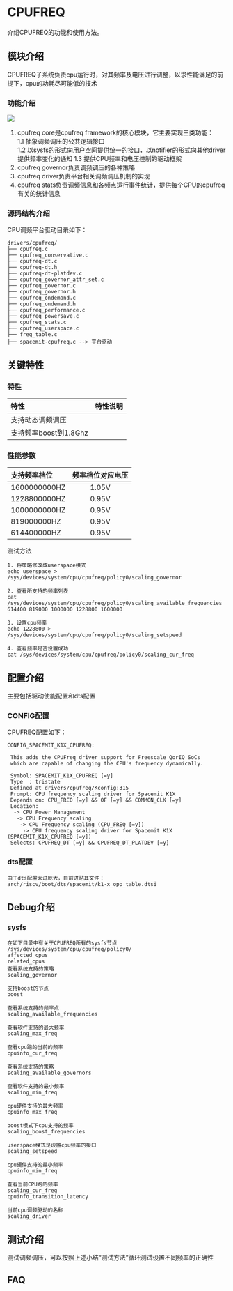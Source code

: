 # CPUFREQ

介绍CPUFREQ的功能和使用方法。

## 模块介绍

CPUFREQ子系统负责cpu运行时，对其频率及电压进行调整，以求性能满足的前提下，cpu的功耗尽可能低的技术

### 功能介绍

![](static/cpufreq.png)

1. cpufreq core是cpufreq framework的核心模块，它主要实现三类功能：  
    1.1 抽象调频调压的公共逻辑接口  
    1.2 以sysfs的形式向用户空间提供统一的接口，以notifier的形式向其他driver提供频率变化的通知
    1.3 提供CPU频率和电压控制的驱动框架  
2. cpufreq governor负责调频调压的各种策略  
3. cpufreq driver负责平台相关调频调压机制的实现
4. cpufreq stats负责调频信息和各频点运行事件统计，提供每个CPU的cpufreq有关的统计信息

### 源码结构介绍

CPU调频平台驱动目录如下：

```
drivers/cpufreq/
├── cpufreq.c
├── cpufreq_conservative.c
├── cpufreq-dt.c
├── cpufreq-dt.h
├── cpufreq-dt-platdev.c
├── cpufreq_governor_attr_set.c
├── cpufreq_governor.c
├── cpufreq_governor.h
├── cpufreq_ondemand.c
├── cpufreq_ondemand.h
├── cpufreq_performance.c
├── cpufreq_powersave.c
├── cpufreq_stats.c
├── cpufreq_userspace.c
├── freq_table.c
├── spacemit-cpufreq.c --> 平台驱动  
```

## 关键特性

### 特性

| 特性 | 特性说明 |
| :-----| :----|
| 支持动态调频调压 |
| 支持频率boost到1.8Ghz |

### 性能参数

| 支持频率档位 | 频率档位对应电压 |  
| :-----| :----:|  
| 1600000000HZ | 1.05V |  
| 1228800000HZ | 0.95V |  
| 1000000000HZ | 0.95V |  
| 819000000HZ | 0.95V |  
| 614400000HZ | 0.95V |  

测试方法

```
1. 将策略修改成userspace模式
echo userspace > /sys/devices/system/cpu/cpufreq/policy0/scaling_governor

2. 查看所支持的频率列表
cat /sys/devices/system/cpu/cpufreq/policy0/scaling_available_frequencies
614400 819000 1000000 1228800 1600000

3. 设置cpu频率
echo 1228800 > /sys/devices/system/cpu/cpufreq/policy0/scaling_setspeed

4. 查看频率是否设置成功
cat /sys/devices/system/cpu/cpufreq/policy0/scaling_cur_freq

```

## 配置介绍

主要包括驱动使能配置和dts配置

### CONFIG配置

CPUFREQ配置如下：

```
CONFIG_SPACEMIT_K1X_CPUFREQ:

 This adds the CPUFreq driver support for Freescale QorIQ SoCs
 which are capable of changing the CPU's frequency dynamically.
 
 Symbol: SPACEMIT_K1X_CPUFREQ [=y]
 Type  : tristate
 Defined at drivers/cpufreq/Kconfig:315
 Prompt: CPU frequency scaling driver for Spacemit K1X
 Depends on: CPU_FREQ [=y] && OF [=y] && COMMON_CLK [=y]
 Location:
  -> CPU Power Management
   -> CPU Frequency scaling
    -> CPU Frequency scaling (CPU_FREQ [=y])
     -> CPU frequency scaling driver for Spacemit K1X (SPACEMIT_K1X_CPUFREQ [=y])
 Selects: CPUFREQ_DT [=y] && CPUFREQ_DT_PLATDEV [=y]    
```

### dts配置

```
由于dts配置太过庞大，目前进贴其文件：
arch/riscv/boot/dts/spacemit/k1-x_opp_table.dtsi
```

## Debug介绍

### sysfs

```
在如下目录中有关于CPUFREQ所有的sysfs节点
/sys/devices/system/cpu/cpufreq/policy0/
affected_cpus
related_cpus
查看系统支持的策略
scaling_governor

支持boost的节点
boost

查看系统支持的频率点
scaling_available_frequencies

查看软件支持的最大频率
scaling_max_freq        

查看cpu跑的当前的频率
cpuinfo_cur_freq

查看系统支持的策略
scaling_available_governors   

查看软件支持的最小频率
scaling_min_freq

cpu硬件支持的最大频率
cpuinfo_max_freq

boost模式下cpu支持的频率
scaling_boost_frequencies

userspace模式是设置cpu频率的接口
scaling_setspeed

cpu硬件支持的最小频率
cpuinfo_min_freq

查看当前CPU跑的频率
scaling_cur_freq
cpuinfo_transition_latency

当前cpu调频驱动的名称
scaling_driver

```

## 测试介绍

测试调频调压，可以按照上述小结“测试方法”循环测试设置不同频率的正确性

## FAQ
